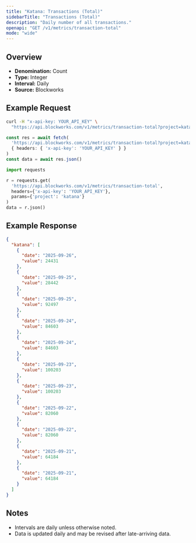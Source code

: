 ```yaml
---
title: "Katana: Transactions (Total)"
sidebarTitle: "Transactions (Total)"
description: "Daily number of all transactions."
openapi: "GET /v1/metrics/transaction-total"
mode: "wide"
---
```


## Overview

- **Denomination:** Count
- **Type:** Integer
- **Interval:** Daily
- **Source:** Blockworks

## Example Request

<CodeGroup>

```bash cURL
curl -H "x-api-key: YOUR_API_KEY" \
  "https://api.blockworks.com/v1/metrics/transaction-total?project=katana"
```

```typescript TypeScript
const res = await fetch(
  'https://api.blockworks.com/v1/metrics/transaction-total?project=katana',
  { headers: { 'x-api-key': 'YOUR_API_KEY' } }
)
const data = await res.json()
```

```python Python
import requests

r = requests.get(
  'https://api.blockworks.com/v1/metrics/transaction-total',
  headers={'x-api-key': 'YOUR_API_KEY'},
  params={'project': 'katana'}
)
data = r.json()
```

</CodeGroup>

## Example Response

```json
{
  "katana": [
    {
      "date": "2025-09-26",
      "value": 24431
    },
    {
      "date": "2025-09-25",
      "value": 28442
    },
    {
      "date": "2025-09-25",
      "value": 92497
    },
    {
      "date": "2025-09-24",
      "value": 84603
    },
    {
      "date": "2025-09-24",
      "value": 84603
    },
    {
      "date": "2025-09-23",
      "value": 100203
    },
    {
      "date": "2025-09-23",
      "value": 100203
    },
    {
      "date": "2025-09-22",
      "value": 82060
    },
    {
      "date": "2025-09-22",
      "value": 82060
    },
    {
      "date": "2025-09-21",
      "value": 64184
    },
    {
      "date": "2025-09-21",
      "value": 64184
    }
  ]
}
```

## Notes
- Intervals are daily unless otherwise noted.
- Data is updated daily and may be revised after late-arriving data.